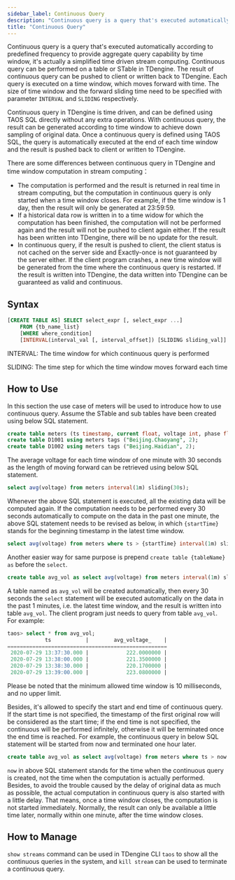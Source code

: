 ```yaml
---
sidebar_label: Continuous Query
description: "Continuous query is a query that's executed automatically according to predefined frequency to provide aggregate query capability by time window, it's actually a simplified time driven stream computing."
title: "Continuous Query"
---
```


Continuous query is a query that's executed automatically according to predefined frequency to provide aggregate query capability by time window, it's actually a simplified time driven stream computing. Continuous query can be performed on a table or STable in TDengine. The result of continuous query can be pushed to client or written back to TDengine. Each query is executed on a time window, which moves forward with time. The size of time window and the forward sliding time need to be specified with parameter `INTERVAL` and `SLIDING` respectively.

Continuous query in TDengine is time driven, and can be defined using TAOS SQL directly without any extra operations. With continuous query, the result can be generated according to time window to achieve down sampling of original data. Once a continuous query is defined using TAOS SQL, the query is automatically executed at the end of each time window and the result is pushed back to client or written to TDengine.

There are some differences between continuous query in TDengine and time window computation in stream computing：

- The computation is performed and the result is returned in real time in stream computing, but the computation in continuous query is only started when a time window closes. For example, if the time window is 1 day, then the result will only be generated at 23:59:59.
- If a historical data row is written in to a time widow for which the computation has been finished, the computation will not be performed again and the result will not be pushed to client again either. If the result has been written into TDengine, there will be no update for the result.
- In continuous query, if the result is pushed to client, the client status is not cached on the server side and Exactly-once is not guaranteed by the server either. If the client program crashes, a new time window will be generated from the time where the continuous query is restarted. If the result is written into TDengine, the data written into TDengine can be guaranteed as valid and continuous.

## Syntax

```sql
[CREATE TABLE AS] SELECT select_expr [, select_expr ...]
    FROM {tb_name_list}
    [WHERE where_condition]
    [INTERVAL(interval_val [, interval_offset]) [SLIDING sliding_val]]

```

INTERVAL: The time window for which continuous query is performed

SLIDING: The time step for which the time window moves forward each time

## How to Use

In this section the use case of meters will be used to introduce how to use continuous query. Assume the STable and sub tables have been created using below SQL statement.

```sql
create table meters (ts timestamp, current float, voltage int, phase float) tags (location binary(64), groupId int);
create table D1001 using meters tags ("Beijing.Chaoyang", 2);
create table D1002 using meters tags ("Beijing.Haidian", 2);
```

The average voltage for each time window of one minute with 30 seconds as the length of moving forward can be retrieved using below SQL statement.

```sql
select avg(voltage) from meters interval(1m) sliding(30s);
```

Whenever the above SQL statement is executed, all the existing data will be computed again. If the computation needs to be performed every 30 seconds automatically to compute on the data in the past one minute, the above SQL statement needs to be revised as below, in which `{startTime}` stands for the beginning timestamp in the latest time window.

```sql
select avg(voltage) from meters where ts > {startTime} interval(1m) sliding(30s);
```

Another easier way for same purpose is prepend `create table {tableName} as` before the `select`.

```sql
create table avg_vol as select avg(voltage) from meters interval(1m) sliding(30s);
```

A table named as `avg_vol` will be created automatically, then every 30 seconds the `select` statement will be executed automatically on the data in the past 1 minutes, i.e. the latest time window, and the result is written into table `avg_vol`. The client program just needs to query from table `avg_vol`. For example:

```sql
taos> select * from avg_vol;
            ts           |        avg_voltage_    |
===================================================
 2020-07-29 13:37:30.000 |            222.0000000 |
 2020-07-29 13:38:00.000 |            221.3500000 |
 2020-07-29 13:38:30.000 |            220.1700000 |
 2020-07-29 13:39:00.000 |            223.0800000 |
```

Please be noted that the minimum allowed time window is 10 milliseconds, and no upper limit.

Besides, it's allowed to specify the start and end time of continuous query. If the start time is not specified, the timestamp of the first original row will be considered as the start time; if the end time is not specified, the continuous will be performed infinitely, otherwise it will be terminated once the end time is reached. For example, the continuous query in below SQL statement will be started from now and terminated one hour later.

```sql
create table avg_vol as select avg(voltage) from meters where ts > now and ts <= now + 1h interval(1m) sliding(30s);
```

`now` in above SQL statement stands for the time when the continuous query is created, not the time when the computation is actually performed. Besides, to avoid the trouble caused by the delay of original data as much as possible, the actual computation in continuous query is also started with a little delay. That means, once a time window closes, the computation is not started immediately. Normally, the result can only be available a little time later, normally within one minute, after the time window closes.

## How to Manage

`show streams` command can be used in TDengine CLI `taos` to show all the continuous queries in the system, and `kill stream` can be used to terminate a continuous query.
